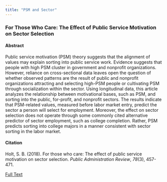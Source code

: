 ```yaml
---
title: "PSM and Sector"
---
```


### For Those Who Care: The Effect of Public Service Motivation on Sector Selection

#### Abstract
Public service motivation (PSM) theory suggests that the alignment of values may explain sorting into public service work. Evidence suggests that people with high PSM cluster in government and nonprofit organizations. However, reliance on cross-sectional data leaves open the question of whether observed patterns are the result of public and nonprofit organizations attracting and selecting high-PSM people or cultivating PSM through socialization within the sector. Using longitudinal data, this article analyzes the relationship between motivational bases, such as PSM, and sorting into the public, for-profit, and nonprofit sectors. The results indicate that PSM-related values, measured before labor market entry, predict the sector a person will select for employment. Moreover, the effect on sector selection does not operate through some commonly cited alternative predictor of sector employment, such as college completion. Rather, PSM predicts sorting into college majors in a manner consistent with sector sorting in the labor market.

#### Citation
Holt, S. B. (2018). For those who care: The effect of public service motivation on sector selection. *Public Administration Review*, *78*(3), 457-471.

[Full Text](Holt2018PAR.pdf)